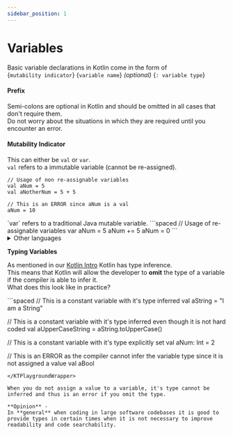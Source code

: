 ```yaml
---
sidebar_position: 1
---
```



# Variables

Basic variable declarations in Kotlin come in the form of   
\{`mutability indicator`\} \{`variable name`\} _(optional)_ \{`: variable type`\}

#### Prefix
Semi-colons are optional in Kotlin and should be omitted in all cases that don't require them.  
Do not worry about the situations in which they are required until you encounter an error.

#### Mutability Indicator
This can either be `val` or `var`.  
`val` refers to a immutable variable (cannot be re-assigned). 
<KTPlaygroundWrapper highlightOnly={true}>
```spaced
// Usage of non re-assignable variables
val aNum = 5
val aNotherNum = 5 + 5

// This is an ERROR since aNum is a val
aNum = 10
```
</KTPlaygroundWrapper> 
`var` refers to a traditional Java mutable variable.  
<KTPlaygroundWrapper highlightOnly={true}>
```spaced
// Usage of re-assignable variables
var aNum = 5
aNum += 5
aNum = 0
```
</KTPlaygroundWrapper>

<details>
  <summary>Other languages</summary>
  ```mdx-code-block
  <Tabs
    values={DefaultTabValues}>
    <TabItem value='java'>
    In java `val` is equivalent to marking a variable as `final` although this is rarely done with local variables.  
    `var` is unnecessary in java as all non-final variables are mutable.
    </TabItem>
    <TabItem value='javascript'>
    `val` is equivalent to `const`  
    `var` is equivalent to `var` or `let`
    </TabItem>
    <TabItem value='typescript'>
    `val` is equivalent to `const`  
    `var` is equivalent to `let`
    </TabItem>
    <TabItem value='swift'>
    `val` is equivalent to `let`  
    `var` is equivalent to `var`
    </TabItem>
    <TabItem value='objective-c'>
    `val` is equivalent to `const` although this is rarely done with local variables.  
    `var` is unnecessary in Objective-C as variables are mutable by default.
    </TabItem>
  </Tabs>
  ```
</details>

**Typing Variables**

As mentioned in our [Kotlin Intro](../intro.md) Kotlin has type inference.  
This means that Kotlin will allow the developer to **omit** the type of a variable if the compiler is able to infer it.  
What does this look like in practice?  

<KTPlaygroundWrapper highlightOnly={true}>
```spaced
// This is a constant variable with it's type inferred
val aString = "I am a String"

// This is a constant variable with it's type inferred even though it is not hard coded
val aUpperCaseString = aString.toUpperCase()

// This is a constant variable with it's type explicitly set
val aNum: Int = 2

// This is an ERROR as the compiler cannot infer the variable type since it is not assigned a value
val aBool
```
</KTPlaygroundWrapper>

When you do not assign a value to a variable, it's type cannot be inferred and thus is an error if you omit the type.  

**Opinion** -  
In **general** when coding in large software codebases it is good to provide types in certain times when it is not necessary to improve readability and code searchability.